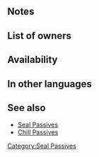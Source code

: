 {{Passive
|name=Seal Atk/Def
|type=B
|exclusive=0
|1name=Seal Atk/Def 1
|1tagid=SID_攻撃守備封じ1
|1promotionRarity=5
|1promotionTier=1
|alt1name=Seal Atk Def 1
|1effect=Inflicts Atk/Def-3 on foe through its next action after combat.
|1cost=100
|1required=Seal Atk 1;Seal Def 1
|2name=Seal Atk/Def 2
|2tagid=SID_攻撃守備封じ2
|alt2name=Seal Atk Def 2
|2effect=Inflicts Atk/Def-5 on foe through its next action after combat.
|2cost=200
|3name=
|3effect=
|3cost=
|canUseWeapon={{WeaponList|exclude=Staff}}
|canUseMove={{MoveList|all}}
|properties=random_all
}}
==Notes==
{{After combat note|{{SEt|penalty}}}}
{{Penalties}}
==List of owners==
{{Skill Hero List}}
==Availability==
{{PassiveFocusList}}
{{PassiveDistributionList}}
{{PassiveCombatManualList}}
==In other languages==
{{OtherLanguages
|english=Seal Atk/Def
|japanese=攻撃守備封じ
|german=Agr./Ver.-Raub
|spanishEU=Sellar Ata/Def
|spanishLA=Sellar Atq./Def.
|french=Sceau Atq/Déf
|italian=Sigilla Att/Dif
|chineseTW=攻擊防守封印
|portuguese=Selo Atq./Def.
}}
==See also==
* [[Seal Passives]]
* [[Chill Passives]]
{{Passives Navbox|B}}
[[Category:Seal Passives]]